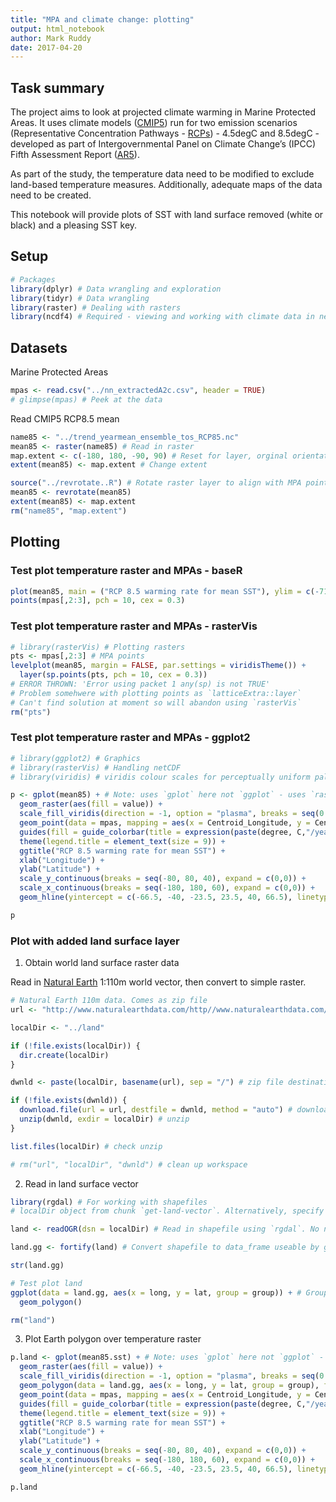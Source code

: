 ```yaml
---
title: "MPA and climate change: plotting"
output: html_notebook
author: Mark Ruddy 
date: 2017-04-20
---
```



## Task summary

The project aims to look at projected climate warming in Marine Protected Areas. It uses climate models ([CMIP5](http://cmip-pcmdi.llnl.gov/cmip5/)) run for two emission scenarios (Representative Concentration Pathways - [RCPs](https://www.skepticalscience.com/rcp.php?t=1)) - 4.5degC and 8.5degC - developed as part of Intergovernmental Panel on Climate Change's (IPCC) Fifth Assessment Report ([AR5](http://www.ipcc-data.org/sim/gcm_monthly/AR5/)).

As part of the study, the temperature data need to be modified to exclude land-based temperature measures. Additionally, adequate maps of the data need to be created.

This notebook will provide plots of SST with land surface removed (white or black) and a pleasing SST key.

## Setup

```r
# Packages
library(dplyr) # Data wrangling and exploration
library(tidyr) # Data wrangling
library(raster) # Dealing with rasters
library(ncdf4) # Required - viewing and working with climate data in netCDF format
```

## Datasets

Marine Protected Areas
```r
mpas <- read.csv("../nn_extractedA2c.csv", header = TRUE)
# glimpse(mpas) # Peek at the data
```

Read CMIP5 RCP8.5 mean
```r
name85 <- "../trend_yearmean_ensemble_tos_RCP85.nc"
mean85 <- raster(name85) # Read in raster
map.extent <- c(-180, 180, -90, 90) # Reset for layer, orginal orientation was 0-360 longitude
extent(mean85) <- map.extent # Change extent

source("../revrotate..R") # Rotate raster layer to align with MPA points
mean85 <- revrotate(mean85)
extent(mean85) <- map.extent
rm("name85", "map.extent")
```

## Plotting

### Test plot temperature raster and MPAs - baseR
```r
plot(mean85, main = ("RCP 8.5 warming rate for mean SST"), ylim = c(-71.2, 71.2), col=rev(rainbow(200, start=.8, end=.23))) 
points(mpas[,2:3], pch = 10, cex = 0.3) 
```

### Test plot temperature raster and MPAs - rasterVis

```r
# library(rasterVis) # Plotting rasters 
pts <- mpas[,2:3] # MPA points
levelplot(mean85, margin = FALSE, par.settings = viridisTheme()) + 
  layer(sp.points(pts, pch = 10, cex = 0.3))
# ERROR THROWN: 'Error using packet 1 any(sp) is not TRUE'
# Problem somehwere with plotting points as `latticeExtra::layer` 
# Can't find solution at moment so will abandon using `rasterVis`
rm("pts")
```


### Test plot temperature raster and MPAs - ggplot2

```r
# library(ggplot2) # Graphics
# library(rasterVis) # Handling netCDF
# library(viridis) # viridis colour scales for perceptually uniform palettes. See https://cran.r-project.org/web/packages/viridis/vignettes/intro-to-viridis.html

p <- gplot(mean85) + # Note: uses `gplot` here not `ggplot` - uses `rasterVis`
  geom_raster(aes(fill = value)) +
  scale_fill_viridis(direction = -1, option = "plasma", breaks = seq(0.02, 0.16, 0.02)) +
  geom_point(data = mpas, mapping = aes(x = Centroid_Longitude, y = Centroid_Latitude), size = 0.1, colour = "black") + 
  guides(fill = guide_colorbar(title = expression(paste(degree, C,"/year")), barheight = 16, raster = TRUE)) + 
  theme(legend.title = element_text(size = 9)) +
  ggtitle("RCP 8.5 warming rate for mean SST") + 
  xlab("Longitude") +
  ylab("Latitude") +
  scale_y_continuous(breaks = seq(-80, 80, 40), expand = c(0,0)) +
  scale_x_continuous(breaks = seq(-180, 180, 60), expand = c(0,0)) + 
  geom_hline(yintercept = c(-66.5, -40, -23.5, 23.5, 40, 66.5), linetype = 2, size = 0.3)

p
```


### Plot with added land surface layer

1. Obtain world land surface raster data

Read in [Natural Earth](http://www.naturalearthdata.com/) 1:110m world vector, then convert to simple raster.

```r
# Natural Earth 110m data. Comes as zip file 
url <- "http://www.naturalearthdata.com/http//www.naturalearthdata.com/download/110m/physical/ne_110m_land.zip" # Land vector map web location

localDir <- "../land"

if (!file.exists(localDir)) {
  dir.create(localDir)
}

dwnld <- paste(localDir, basename(url), sep = "/") # zip file destination

if (!file.exists(dwnld)) {
  download.file(url = url, destfile = dwnld, method = "auto") # download from web
  unzip(dwnld, exdir = localDir) # unzip
}

list.files(localDir) # check unzip

# rm("url", "localDir", "dwnld") # clean up workspace
```

2. Read in land surface vector

```r
library(rgdal) # For working with shapefiles
# localDir object from chunk `get-land-vector`. Alternatively, specify location of the land vector shapefile.

land <- readOGR(dsn = localDir) # Read in shapefile using `rgdal`. No need to specify shapefile name as there's only one in the directory we created above.

land.gg <- fortify(land) # Convert shapefile to data_frame useable by ggplot. `Fortify` may be deprecated in the future and the `broom` package should be used.

str(land.gg)

# Test plot land
ggplot(data = land.gg, aes(x = long, y = lat, group = group)) + # Group is important. Tells ggplot to draw as separate not single polygons
  geom_polygon()

rm("land")
```

3. Plot Earth polygon over temperature raster

```r
p.land <- gplot(mean85.sst) + # Note: uses `gplot` here not `ggplot` - uses `rasterVis`
  geom_raster(aes(fill = value)) +
  scale_fill_viridis(direction = -1, option = "plasma", breaks = seq(0.02, 0.16, 0.02)) +
  geom_polygon(data = land.gg, aes(x = long, y = lat, group = group), fill = "white") +
  geom_point(data = mpas, mapping = aes(x = Centroid_Longitude, y = Centroid_Latitude), size = 0.1, colour = "black") + 
  guides(fill = guide_colorbar(title = expression(paste(degree, C,"/year")), barheight = 16, raster = TRUE)) + 
  theme(legend.title = element_text(size = 9)) +
  ggtitle("RCP 8.5 warming rate for mean SST") + 
  xlab("Longitude") +
  ylab("Latitude") +
  scale_y_continuous(breaks = seq(-80, 80, 40), expand = c(0,0)) +
  scale_x_continuous(breaks = seq(-180, 180, 60), expand = c(0,0)) + 
  geom_hline(yintercept = c(-66.5, -40, -23.5, 23.5, 40, 66.5), linetype = 2, size = 0.3)

p.land
```















